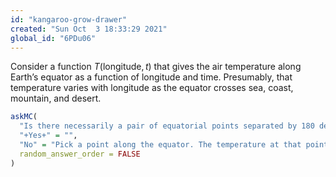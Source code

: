 ```yaml
---
id: "kangaroo-grow-drawer"
created: "Sun Oct  3 18:33:29 2021"
global_id: "6PDu06"
---
```


Consider a function $T(\text{longitude}, t)$ that gives the air temperature along Earth's equator as a function of longitude and time. Presumably, that temperature varies with longitude as the equator crosses sea, coast, mountain, and desert. 

```r
askMC(
  "Is there necessarily a pair of equatorial points separated by 180 degrees in longitude---that is, diametrically opposed on the Earth's surface---that have exactly the same temperature at the same time $t$?",
  "+Yes+" = "", 
  "No" = "Pick a point along the equator. The temperature at that point and at a diametrically opposed point are likely not equal. Let's say the difference is positive. Now move both points along the equator, keeping them diametrically opposite. When you have gone 180 degrees, you will be back at the original points, but the sign of the difference in temperature will be different than it was initially. So the difference in temperatures went from positive to negative. Assuming temperature is a continuous function of longitude, the difference in temperatures must have crossed zero at one or more points.",
  random_answer_order = FALSE
)
```
